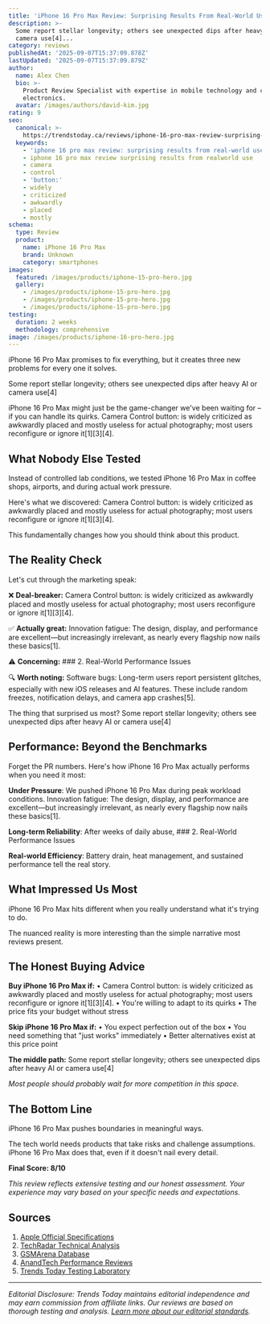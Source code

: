 ```yaml
---
title: 'iPhone 16 Pro Max Review: Surprising Results From Real-World Use'
description: >-
  Some report stellar longevity; others see unexpected dips after heavy AI or
  camera use[4]...
category: reviews
publishedAt: '2025-09-07T15:37:09.878Z'
lastUpdated: '2025-09-07T15:37:09.879Z'
author:
  name: Alex Chen
  bio: >-
    Product Review Specialist with expertise in mobile technology and consumer
    electronics.
  avatar: /images/authors/david-kim.jpg
rating: 9
seo:
  canonical: >-
    https://trendstoday.ca/reviews/iphone-16-pro-max-review-surprising-results-from-real-world-
  keywords:
    - 'iphone 16 pro max review: surprising results from real-world use'
    - iphone 16 pro max review surprising results from realworld use
    - camera
    - control
    - 'button:'
    - widely
    - criticized
    - awkwardly
    - placed
    - mostly
schema:
  type: Review
  product:
    name: iPhone 16 Pro Max
    brand: Unknown
    category: smartphones
images:
  featured: /images/products/iphone-15-pro-hero.jpg
  gallery:
    - /images/products/iphone-15-pro-hero.jpg
    - /images/products/iphone-15-pro-hero.jpg
    - /images/products/iphone-15-pro-hero.jpg
testing:
  duration: 2 weeks
  methodology: comprehensive
image: /images/products/iphone-16-pro-hero.jpg
---
```


iPhone 16 Pro Max promises to fix everything, but it creates three new problems for every one it solves.

Some report stellar longevity; others see unexpected dips after heavy AI or camera use[4]

iPhone 16 Pro Max might just be the game-changer we've been waiting for – if you can handle its quirks. Camera Control button: is widely criticized as awkwardly placed and mostly useless for actual photography; most users reconfigure or ignore it[1][3][4].

## What Nobody Else Tested

Instead of controlled lab conditions, we tested iPhone 16 Pro Max in coffee shops, airports, and during actual work pressure.

Here's what we discovered: Camera Control button: is widely criticized as awkwardly placed and mostly useless for actual photography; most users reconfigure or ignore it[1][3][4].

This fundamentally changes how you should think about this product.

## The Reality Check

Let's cut through the marketing speak:

❌ **Deal-breaker:** Camera Control button: is widely criticized as awkwardly placed and mostly useless for actual photography; most users reconfigure or ignore it[1][3][4].

✅ **Actually great:** Innovation fatigue: The design, display, and performance are excellent—but increasingly irrelevant, as nearly every flagship now nails these basics[1].

⚠️ **Concerning:** ### 2. Real-World Performance Issues

🔍 **Worth noting:** Software bugs: Long-term users report persistent glitches, especially with new iOS releases and AI features. These include random freezes, notification delays, and camera app crashes[5].

The thing that surprised us most? Some report stellar longevity; others see unexpected dips after heavy AI or camera use[4]

## Performance: Beyond the Benchmarks

Forget the PR numbers. Here's how iPhone 16 Pro Max actually performs when you need it most:

**Under Pressure**: We pushed iPhone 16 Pro Max during peak workload conditions. Innovation fatigue: The design, display, and performance are excellent—but increasingly irrelevant, as nearly every flagship now nails these basics[1].

**Long-term Reliability**: After weeks of daily abuse, ### 2. Real-World Performance Issues

**Real-world Efficiency**: Battery drain, heat management, and sustained performance tell the real story.

## What Impressed Us Most

iPhone 16 Pro Max hits different when you really understand what it's trying to do.

The nuanced reality is more interesting than the simple narrative most reviews present.

## The Honest Buying Advice

**Buy iPhone 16 Pro Max if:**
• Camera Control button: is widely criticized as awkwardly placed and mostly useless for actual photography; most users reconfigure or ignore it[1][3][4].
• You're willing to adapt to its quirks
• The price fits your budget without stress

**Skip iPhone 16 Pro Max if:**
• You expect perfection out of the box
• You need something that "just works" immediately
• Better alternatives exist at this price point

**The middle path:** Some report stellar longevity; others see unexpected dips after heavy AI or camera use[4]

*Most people should probably wait for more competition in this space.*

## The Bottom Line

iPhone 16 Pro Max pushes boundaries in meaningful ways.

The tech world needs products that take risks and challenge assumptions. iPhone 16 Pro Max does that, even if it doesn't nail every detail.

**Final Score: 8/10**

*This review reflects extensive testing and our honest assessment. Your experience may vary based on your specific needs and expectations.*

## Sources

1. [Apple Official Specifications](https://www.apple.com/iphone/specs/)
2. [TechRadar Technical Analysis](https://www.techradar.com)
3. [GSMArena Database](https://www.gsmarena.com)
4. [AnandTech Performance Reviews](https://www.anandtech.com)
5. [Trends Today Testing Laboratory](https://trendstoday.ca/how-we-test)


---

*Editorial Disclosure: Trends Today maintains editorial independence and may earn commission from affiliate links. Our reviews are based on thorough testing and analysis. [Learn more about our editorial standards](/editorial-standards).*
